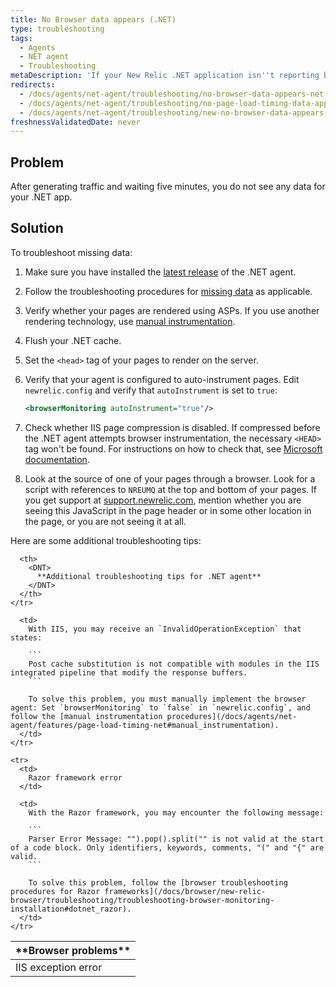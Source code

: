 ```yaml
---
title: No Browser data appears (.NET)
type: troubleshooting
tags:
  - Agents
  - NET agent
  - Troubleshooting
metaDescription: 'If your New Relic .NET application isn''t reporting browser data, follow these troubleshooting procedures.'
redirects:
  - /docs/agents/net-agent/troubleshooting/no-browser-data-appears-net
  - /docs/agents/net-agent/troubleshooting/no-page-load-timing-data-appears-net
  - /docs/agents/net-agent/troubleshooting/new-no-browser-data-appears-net
freshnessValidatedDate: never
---
```


## Problem

After generating traffic and waiting five minutes, you do not see any <InlinePopover type="browser"/> data for your .NET app.

## Solution

To troubleshoot missing data:

1. Make sure you have installed the [latest release](/docs/releases/dotnet) of the .NET agent.
2. Follow the troubleshooting procedures for [missing data](/docs/agents/net-agent/troubleshooting/no-data-appears-net) as applicable.
3. Verify whether your pages are rendered using ASPs. If you use another rendering technology, use [manual instrumentation](/docs/agents/net-agent/features/page-load-timing-net#manual_instrumentation).
4. Flush your .NET cache.
5. Set the `<head>` tag of your pages to render on the server.
6. Verify that your agent is configured to auto-instrument pages. Edit `newrelic.config` and verify that `autoInstrument` is set to `true`:

   ```xml
   <browserMonitoring autoInstrument="true"/>
   ```
7. Check whether IIS page compression is disabled. If compressed before the .NET agent attempts browser instrumentation, the necessary `<HEAD>` tag won't be found. For instructions on how to check that, see [Microsoft documentation](https://docs.microsoft.com/en-us/iis/configuration/system.webserver/httpcompression/).
8. Look at the source of one of your pages through a browser. Look for a script with references to `NREUMQ` at the top and bottom of your pages. If you get support at [support.newrelic.com](https://support.newrelic.com), mention whether you are seeing this JavaScript in the page header or in some other location in the page, or you are not seeing it at all.

Here are some additional troubleshooting tips:

<table>
  <thead>
    <tr>
      <th>
        <DNT>
          **Browser problems**
        </DNT>
      </th>

      <th>
        <DNT>
          **Additional troubleshooting tips for .NET agent**
        </DNT>
      </th>
    </tr>
  </thead>

  <tbody>
    <tr>
      <td>
        IIS exception error
      </td>

      <td>
        With IIS, you may receive an `InvalidOperationException` that states:

        ```
        Post cache substitution is not compatible with modules in the IIS integrated pipeline that modify the response buffers.
        ```

        To solve this problem, you must manually implement the browser agent: Set `browserMonitoring` to `false` in `newrelic.config`, and follow the [manual instrumentation procedures](/docs/agents/net-agent/features/page-load-timing-net#manual_instrumentation).
      </td>
    </tr>

    <tr>
      <td>
        Razor framework error
      </td>

      <td>
        With the Razor framework, you may encounter the following message:

        ```
        Parser Error Message: "").pop().split("" is not valid at the start of a code block. Only identifiers, keywords, comments, "(" and "{" are valid.
        ```

        To solve this problem, follow the [browser troubleshooting procedures for Razor frameworks](/docs/browser/new-relic-browser/troubleshooting/troubleshooting-browser-monitoring-installation#dotnet_razor).
      </td>
    </tr>
  </tbody>
</table>
